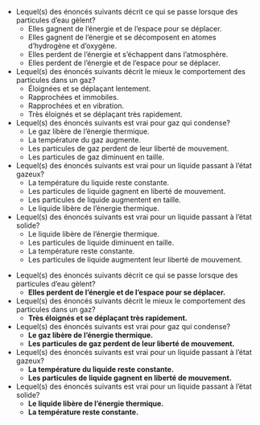 ::: {.Exercise data-latex=""}

- Lequel(s) des énoncés suivants décrit ce qui se passe lorsque des particules d'eau gèlent?
  - Elles gagnent de l'énergie et de l'espace pour se déplacer.
  - Elles gagnent de l'énergie et se décomposent en atomes d'hydrogène et d'oxygène.
  - Elles perdent de l'énergie et s'échappent dans l'atmosphère.
  - Elles perdent de l'énergie et de l'espace pour se déplacer.
- Lequel(s) des énoncés suivants décrit le mieux le comportement des particules dans un gaz?
  - Éloignées et se déplaçant lentement.
  - Rapprochées et immobiles.
  - Rapprochées et en vibration.
  - Très éloignés et se déplaçant très rapidement.
- Lequel(s) des énoncés suivants est vrai pour gaz qui condense?
  - Le gaz libère de l'énergie thermique.
  - La température du gaz augmente.
  - Les particules de gaz perdent de leur liberté de mouvement.
  - Les particules de gaz diminuent en taille.
- Lequel(s) des énoncés suivants est vrai pour un liquide passant à l'état gazeux?
  - La température du liquide reste constante.
  - Les particules de liquide gagnent en liberté de mouvement.
  - Les particules de liquide augmentent en taille.
  - Le liquide libère de l'énergie thermique.
- Lequel(s) des énoncés suivants est vrai pour un liquide passant à l'état solide?
  - Le liquide libère de l'énergie thermique.
  - Les particules de liquide diminuent en taille.
  - La température reste constante.
  - Les particules de liquide augmentent leur liberté de mouvement.

:::

::: {.Answer data-latex=""}

- Lequel(s) des énoncés suivants décrit ce qui se passe lorsque des particules d'eau gèlent?
  - **Elles perdent de l'énergie et de l'espace pour se déplacer.**
- Lequel(s) des énoncés suivants décrit le mieux le comportement des particules dans un gaz?
  - **Très éloignés et se déplaçant très rapidement.**
- Lequel(s) des énoncés suivants est vrai pour gaz qui condense?
  - **Le gaz libère de l'énergie thermique.**
  - **Les particules de gaz perdent de leur liberté de mouvement.**
- Lequel(s) des énoncés suivants est vrai pour un liquide passant à l'état gazeux?
  - **La température du liquide reste constante.**
  - **Les particules de liquide gagnent en liberté de mouvement.**
- Lequel(s) des énoncés suivants est vrai pour un liquide passant à l'état solide?
  - **Le liquide libère de l'énergie thermique.**
  - **La température reste constante.**

:::
